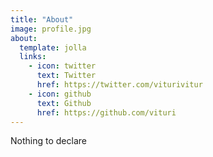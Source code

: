 ```yaml
---
title: "About"
image: profile.jpg
about:
  template: jolla
  links:
    - icon: twitter
      text: Twitter
      href: https://twitter.com/viturivitur
    - icon: github
      text: Github
      href: https://github.com/vituri
---
```


Nothing to declare
